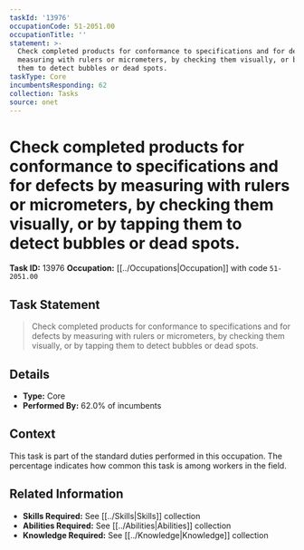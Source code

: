 ```yaml
---
taskId: '13976'
occupationCode: 51-2051.00
occupationTitle: ''
statement: >-
  Check completed products for conformance to specifications and for defects by
  measuring with rulers or micrometers, by checking them visually, or by tapping
  them to detect bubbles or dead spots.
taskType: Core
incumbentsResponding: 62
collection: Tasks
source: onet
---
```

# Check completed products for conformance to specifications and for defects by measuring with rulers or micrometers, by checking them visually, or by tapping them to detect bubbles or dead spots.

**Task ID:** 13976
**Occupation:** [[../Occupations|Occupation]] with code `51-2051.00`

## Task Statement

> Check completed products for conformance to specifications and for defects by measuring with rulers or micrometers, by checking them visually, or by tapping them to detect bubbles or dead spots.

## Details

- **Type:** Core
- **Performed By:** 62.0% of incumbents

## Context

This task is part of the standard duties performed in this occupation. The percentage indicates how common this task is among workers in the field.

## Related Information

- **Skills Required:** See [[../Skills|Skills]] collection
- **Abilities Required:** See [[../Abilities|Abilities]] collection
- **Knowledge Required:** See [[../Knowledge|Knowledge]] collection

